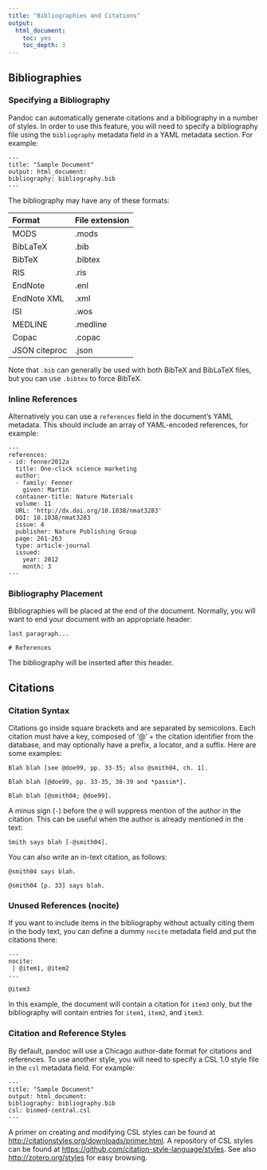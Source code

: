 ```yaml
---
title: "Bibliographies and Citations"
output:
  html_document:
    toc: yes
    toc_depth: 3
---
```


## Bibliographies

### Specifying a Bibliography

Pandoc can automatically generate citations and a bibliography in a number of styles.  In order to use this feature, you will need to specify a bibliography file
using the `bibliography` metadata field in a YAML metadata section. For example:

    ---
    title: "Sample Document"
    output: html_document:
    bibliography: bibliography.bib
    ---

The bibliography may have any of these formats:

  Format            File extension
  ------------      --------------
  MODS              .mods
  BibLaTeX          .bib
  BibTeX            .bibtex
  RIS               .ris
  EndNote           .enl
  EndNote XML       .xml
  ISI               .wos
  MEDLINE           .medline
  Copac             .copac
  JSON citeproc     .json

Note that `.bib` can generally be used with both BibTeX and BibLaTeX
files, but you can use `.bibtex` to force BibTeX.

### Inline References

Alternatively you can use a `references` field in the document's YAML
metadata.  This should include an array of YAML-encoded references,
for example:

    ---
    references:
    - id: fenner2012a
      title: One-click science marketing
      author:
      - family: Fenner
        given: Martin
      container-title: Nature Materials
      volume: 11
      URL: 'http://dx.doi.org/10.1038/nmat3283'
      DOI: 10.1038/nmat3283
      issue: 4
      publisher: Nature Publishing Group
      page: 261-263
      type: article-journal
      issued:
        year: 2012
        month: 3
    ---

### Bibliography Placement

Bibliographies will be placed at the end of the document.  Normally, you will want to end your document with an appropriate header:

    last paragraph...

    # References

The bibliography will be inserted after this header.

## Citations

### Citation Syntax

Citations go inside square brackets and are separated by semicolons.
Each citation must have a key, composed of '@' + the citation
identifier from the database, and may optionally have a prefix,
a locator, and a suffix.  Here are some examples:

    Blah blah [see @doe99, pp. 33-35; also @smith04, ch. 1].

    Blah blah [@doe99, pp. 33-35, 38-39 and *passim*].

    Blah blah [@smith04; @doe99].

A minus sign (`-`) before the `@` will suppress mention of
the author in the citation.  This can be useful when the
author is already mentioned in the text:

    Smith says blah [-@smith04].

You can also write an in-text citation, as follows:

    @smith04 says blah.

    @smith04 [p. 33] says blah.

### Unused References (nocite)

If you want to include items in the bibliography without actually
citing them in the body text, you can define a dummy `nocite` metadata
field and put the citations there:

    ---
    nocite:
     | @item1, @item2
    ...

    @item3

In this example, the document will contain a citation for `item3`
only, but the bibliography will contain entries for `item1`, `item2`, and
`item3`.

### Citation and Reference Styles

By default, pandoc will use a Chicago author-date format for
citations and references. To use another style, you will need to specify
a CSL 1.0 style file in the `csl` metadata field. For example:

    ---
    title: "Sample Document"
    output: html_document:
    bibliography: bibliography.bib
    csl: biomed-central.csl
    ---

A primer on creating and
modifying CSL styles can be found at
<http://citationstyles.org/downloads/primer.html>.  A repository of CSL styles
can be found at <https://github.com/citation-style-language/styles>.  See also
<http://zotero.org/styles> for easy browsing.


